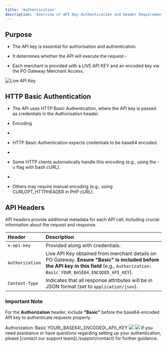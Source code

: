```yaml
---
title: 'Authentication'
description: 'Overview of API Key Authentication and Header Requirements'
---
```


## Purpose

* The API key is essential for authorisation and authentication.

* It determines whether the API will execute the request.-

* Each merchant is provided with a LIVE API KEY and an encoded key via the PO Gateway Merchant Access.

![Live API Key](/images/flows-authentication.svg)

## HTTP Basic Authentication

* The API uses HTTP Basic Authentication, where the API key is passed as credentials in the Authorisation header.

* Encoding

*

* HTTP Basic Authentication expects credentials to be base64 encoded.

*

* Some HTTP clients automatically handle this encoding (e.g., using the -u flag with bash cURL).

*

* Others may require manual encoding (e.g., using CURLOPT\_HTTPHEADER in PHP cURL).

## **API Headers**

API headers provide additional metadata for each API call, including crucial information about the request and response.

| **Header**      | **Description**                                                                                                                                                                        |
| :-------------- | :------------------------------------------------------------------------------------------------------------------------------------------------------------------------------------- |
| `x-api-key`     | Provided along with credentials.                                                                                                                                                       |
| `Authorization` | Live API Key obtained from merchant details on PO Gateway. **Ensure "Basic" is included before the API key in this field** (e.g., `Authorization: Basic YOUR_BASE64_ENCODED_API_KEY`). |
| `Content-Type`  | Indicates that all response attributes will be in JSON format (set to `application/json`).                                                                                             |

### **Important Note**

For the **Authorization** header, include **"Basic"** before the base64-encoded API key to authenticate requests properly.

<Info title="Example" emoji="information">
  Authorization: Basic YOUR\_BASE64\_ENCODED\_API\_KEY
</Info>

<img classname="block dark:hidden" src="/images/header.png" />

<img classname="hidden dark:block" src="/images/header.png" />

<Card title="Need Help?" icon="life-ring" href="/support/contact">
  If you need assistance or have questions regarding setting up your authentication, please [contact our support team](./support/contact) for further guidance.
</Card>